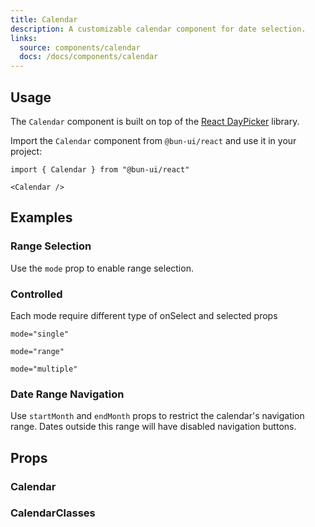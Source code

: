 ```yaml
---
title: Calendar
description: A customizable calendar component for date selection.
links:
  source: components/calendar
  docs: /docs/components/calendar
---
```


<ComponentPreview name="calendar-basic" />

## Usage

The `Calendar` component is built on top of the [React DayPicker](https://daypicker.dev/) library.

Import the `Calendar` component from `@bun-ui/react` and use it in your project:

```tsx
import { Calendar } from "@bun-ui/react"
```

```tsx
<Calendar />
```

## Examples

### Range Selection

Use the `mode` prop to enable range selection.

<ComponentPreview name="calendar-range" />

### Controlled

<Alert color="warning" className="mt-2">
  <AlertTitle>Each mode require different type of onSelect and selected props</AlertTitle>
</Alert>

`mode="single"`

<ComponentPreview name="calendar-controlled" />

`mode="range"`

<ComponentPreview name="calendar-controlled-range" />

`mode="multiple"`

<ComponentPreview name="calendar-controlled-multiple" />

### Date Range Navigation

Use `startMonth` and `endMonth` props to restrict the calendar's navigation range. Dates outside this range will have disabled navigation buttons.

<ComponentPreview name="calendar-start-end-month" />

## Props

### Calendar

<APITable interfaceName="CalendarProps" />

### CalendarClasses

<APITable interfaceName="CalendarClasses" />
